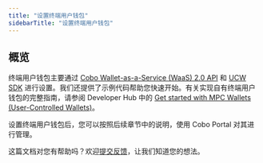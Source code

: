 ```yaml
---
title: "设置终端用户钱包"
sidebarTitle: "设置终端用户钱包"
---
```


## 概览
终端用户钱包主要通过 [Cobo Wallet-as-a-Service (WaaS) 2.0 API](https://www.cobo.com/developers/v2/guides/overview/introduction) 和 [UCW SDK](https://www.cobo.com/developers/v2/developer-tools/quickstart-ucw-ios) 进行设置。我们还提供了示例代码帮助您快速开始。有关实现自有终端用户钱包的完整指南，请参阅 Developer Hub 中的 [Get started with MPC Wallets (User-Controlled Wallets)](https://www.cobo.com/developers/v2/guides/mpc-wallets/get-started-ucw)。

设置终端用户钱包后，您可以按照后续章节中的说明，使用 Cobo Portal 对其进行管理。

<Tip>这篇文档对您有帮助吗？欢迎[提交反馈](https://forms.zohopublic.com/cobo/form/DocumentFeedbackForm/formperma/QvLOhxJv1_JMsJ-1dleZ8Itb_7rzN-LtgvsDdxosoVI?referrername=manuals)，让我们知道您的想法。</Tip>